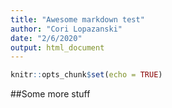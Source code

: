 ```yaml
---
title: "Awesome markdown test"
author: "Cori Lopazanski"
date: "2/6/2020"
output: html_document
---
```


```r
knitr::opts_chunk$set(echo = TRUE)
```

##Some more stuff